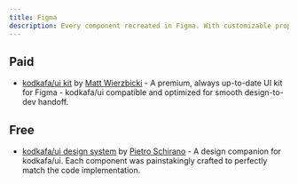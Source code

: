 ```yaml
---
title: Figma
description: Every component recreated in Figma. With customizable props, typography and icons.
---
```


## Paid

- [kodkafa/ui kit](https://kodkafadesign.com) by [ Matt Wierzbicki](https://x.com/matsugfx) - A premium, always up-to-date UI kit for Figma - kodkafa/ui compatible and optimized for smooth design-to-dev handoff.

## Free

- [kodkafa/ui design system](https://www.figma.com/community/file/1203061493325953101) by [Pietro Schirano](https://twitter.com/skirano) - A design companion for kodkafa/ui. Each component was painstakingly crafted to perfectly match the code implementation.
